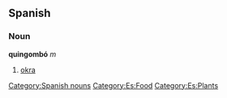 == Spanish == 
=== Noun === 
'''quingombó''' ''m'' 
# [[okra]] 
[[Category:Spanish nouns]]
[[Category:Es:Food]]
[[Category:Es:Plants]]